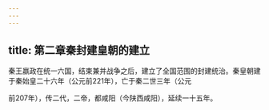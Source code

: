 ```yaml
---
---
---
```

title: 第二章秦封建皇朝的建立
---



秦王嬴政在统一六国，结束兼并战争之后，建立了全国范围的封建统治。秦皇朝建于秦始皇二十六年（公元前221年），亡于秦二世三年（公元

前207年），传二代，二帝，都咸阳（今陕西咸阳），延续一十五年。